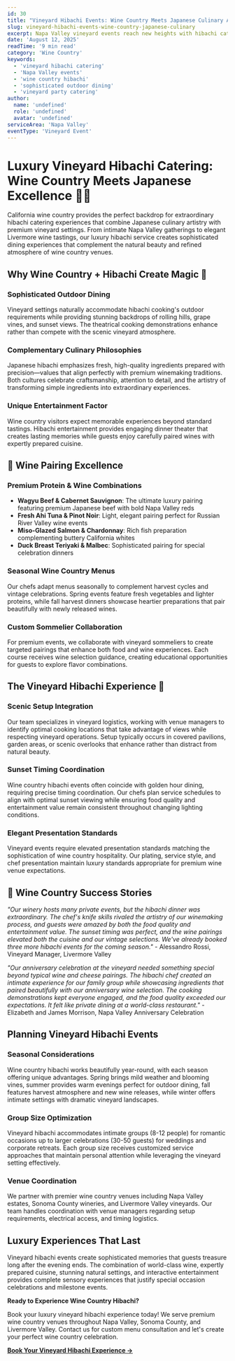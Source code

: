 ```yaml
---
id: 30
title: "Vineyard Hibachi Events: Wine Country Meets Japanese Culinary Art"
slug: vineyard-hibachi-events-wine-country-japanese-culinary
excerpt: Napa Valley vineyard events reach new heights with hibachi catering. Sophisticated dining that complements wine tastings with fresh ingredients and elegant presentation.
date: 'August 12, 2025'
readTime: '9 min read'
category: 'Wine Country'
keywords:
  - 'vineyard hibachi catering'
  - 'Napa Valley events'
  - 'wine country hibachi'
  - 'sophisticated outdoor dining'
  - 'vineyard party catering'
author:
  name: 'undefined'
  role: 'undefined'
  avatar: 'undefined'
serviceArea: 'Napa Valley'
eventType: 'Vineyard Event'
---
```


# Luxury Vineyard Hibachi Catering: Wine Country Meets Japanese Excellence 🍷🥩

California wine country provides the perfect backdrop for extraordinary hibachi catering experiences that combine Japanese culinary artistry with premium vineyard settings. From intimate Napa Valley gatherings to elegant Livermore wine tastings, our luxury hibachi service creates sophisticated dining experiences that complement the natural beauty and refined atmosphere of wine country venues.

## Why Wine Country + Hibachi Create Magic 🍇

### Sophisticated Outdoor Dining

Vineyard settings naturally accommodate hibachi cooking's outdoor requirements while providing stunning backdrops of rolling hills, grape vines, and sunset views. The theatrical cooking demonstrations enhance rather than compete with the scenic vineyard atmosphere.

### Complementary Culinary Philosophies

Japanese hibachi emphasizes fresh, high-quality ingredients prepared with precision—values that align perfectly with premium winemaking traditions. Both cultures celebrate craftsmanship, attention to detail, and the artistry of transforming simple ingredients into extraordinary experiences.

### Unique Entertainment Factor

Wine country visitors expect memorable experiences beyond standard tastings. Hibachi entertainment provides engaging dinner theater that creates lasting memories while guests enjoy carefully paired wines with expertly prepared cuisine.

## 🍾 Wine Pairing Excellence

### Premium Protein & Wine Combinations

- **Wagyu Beef & Cabernet Sauvignon**: The ultimate luxury pairing featuring premium Japanese beef with bold Napa Valley reds
- **Fresh Ahi Tuna & Pinot Noir**: Light, elegant pairing perfect for Russian River Valley wine events
- **Miso-Glazed Salmon & Chardonnay**: Rich fish preparation complementing buttery California whites
- **Duck Breast Teriyaki & Malbec**: Sophisticated pairing for special celebration dinners

### Seasonal Wine Country Menus

Our chefs adapt menus seasonally to complement harvest cycles and vintage celebrations. Spring events feature fresh vegetables and lighter proteins, while fall harvest dinners showcase heartier preparations that pair beautifully with newly released wines.

### Custom Sommelier Collaboration

For premium events, we collaborate with vineyard sommeliers to create targeted pairings that enhance both food and wine experiences. Each course receives wine selection guidance, creating educational opportunities for guests to explore flavor combinations.

## The Vineyard Hibachi Experience 🌅

### Scenic Setup Integration

Our team specializes in vineyard logistics, working with venue managers to identify optimal cooking locations that take advantage of views while respecting vineyard operations. Setup typically occurs in covered pavilions, garden areas, or scenic overlooks that enhance rather than distract from natural beauty.

### Sunset Timing Coordination

Wine country hibachi events often coincide with golden hour dining, requiring precise timing coordination. Our chefs plan service schedules to align with optimal sunset viewing while ensuring food quality and entertainment value remain consistent throughout changing lighting conditions.

### Elegant Presentation Standards

Vineyard events require elevated presentation standards matching the sophistication of wine country hospitality. Our plating, service style, and chef presentation maintain luxury standards appropriate for premium wine venue expectations.

## 🌟 Wine Country Success Stories

_"Our winery hosts many private events, but the hibachi dinner was extraordinary. The chef's knife skills rivaled the artistry of our winemaking process, and guests were amazed by both the food quality and entertainment value. The sunset timing was perfect, and the wine pairings elevated both the cuisine and our vintage selections. We've already booked three more hibachi events for the coming season."_ - Alessandro Rossi, Vineyard Manager, Livermore Valley

_"Our anniversary celebration at the vineyard needed something special beyond typical wine and cheese pairings. The hibachi chef created an intimate experience for our family group while showcasing ingredients that paired beautifully with our anniversary wine selection. The cooking demonstrations kept everyone engaged, and the food quality exceeded our expectations. It felt like private dining at a world-class restaurant."_ - Elizabeth and James Morrison, Napa Valley Anniversary Celebration

## Planning Vineyard Hibachi Events

### Seasonal Considerations

Wine country hibachi works beautifully year-round, with each season offering unique advantages. Spring brings mild weather and blooming vines, summer provides warm evenings perfect for outdoor dining, fall features harvest atmosphere and new wine releases, while winter offers intimate settings with dramatic vineyard landscapes.

### Group Size Optimization

Vineyard hibachi accommodates intimate groups (8-12 people) for romantic occasions up to larger celebrations (30-50 guests) for weddings and corporate retreats. Each group size receives customized service approaches that maintain personal attention while leveraging the vineyard setting effectively.

### Venue Coordination

We partner with premier wine country venues including Napa Valley estates, Sonoma County wineries, and Livermore Valley vineyards. Our team handles coordination with venue managers regarding setup requirements, electrical access, and timing logistics.

## Luxury Experiences That Last

Vineyard hibachi events create sophisticated memories that guests treasure long after the evening ends. The combination of world-class wine, expertly prepared cuisine, stunning natural settings, and interactive entertainment provides complete sensory experiences that justify special occasion celebrations and milestone events.

**Ready to Experience Wine Country Hibachi?**

Book your luxury vineyard hibachi experience today! We serve premium wine country venues throughout Napa Valley, Sonoma County, and Livermore Valley. Contact us for custom menu consultation and let's create your perfect wine country celebration.

[**Book Your Vineyard Hibachi Experience →**](#contact)